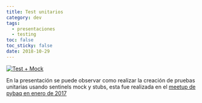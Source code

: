 ```yaml
---
title: Test unitarios
category: dev
tags:
  - presentaciones
  - testing
toc: false
toc_sticky: false
date: 2018-10-29
---
```

[![Test + Mock](../img/uploads/screenshot_20181029_235214.png)](https://scot3004.github.io/pymock)

En la presentación se puede observar como realizar la creación de pruebas unitarias usando sentinels mock y stubs, esta fue realizada en el [meetup de pybaq en enero de 2017](https://www.meetup.com/es-ES/pythonbaq/events/237160306/)
